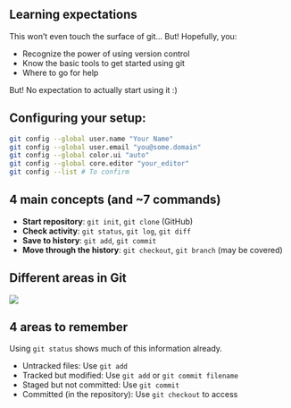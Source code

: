 ## Learning expectations

This won't even touch the surface of git... But! Hopefully, you:

- Recognize the power of using version control
- Know the basic tools to get started using git
- Where to go for help

But! No expectation to actually start using it :)

## Configuring your setup:

```bash
git config --global user.name "Your Name"
git config --global user.email "you@some.domain"
git config --global color.ui "auto" 
git config --global core.editor "your_editor"
git config --list # To confirm
```

## 4 main concepts (and ~7 commands)

- **Start repository**: `git init`, `git clone` (GitHub)
- **Check activity**: `git status`, `git log`, `git diff`
- **Save to history**: `git add`, `git commit`
- **Move through the history**: `git checkout`, `git branch` (may be covered)

## Different areas in Git

![](https://git-scm.com/book/en/v2/book/01-introduction/images/areas.png)

## 4 areas to remember

Using `git status` shows much of this information already.

- Untracked files: Use `git add`
- Tracked but modified: Use `git add` or `git commit filename`
- Staged but not committed: Use `git commit`
- Committed (in the repository): Use `git checkout` to access
